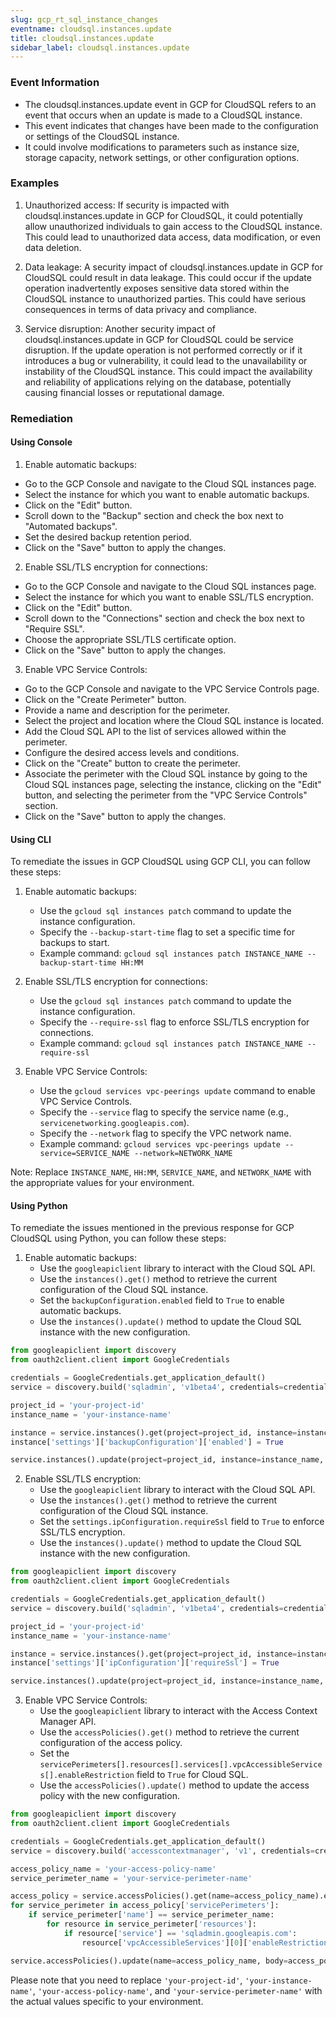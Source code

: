 ```yaml
--- 
slug: gcp_rt_sql_instance_changes
eventname: cloudsql.instances.update
title: cloudsql.instances.update
sidebar_label: cloudsql.instances.update
---
```

                       
### Event Information

- The cloudsql.instances.update event in GCP for CloudSQL refers to an event that occurs when an update is made to a CloudSQL instance.
- This event indicates that changes have been made to the configuration or settings of the CloudSQL instance.
- It could involve modifications to parameters such as instance size, storage capacity, network settings, or other configuration options.


### Examples

1. Unauthorized access: If security is impacted with cloudsql.instances.update in GCP for CloudSQL, it could potentially allow unauthorized individuals to gain access to the CloudSQL instance. This could lead to unauthorized data access, data modification, or even data deletion.

2. Data leakage: A security impact of cloudsql.instances.update in GCP for CloudSQL could result in data leakage. This could occur if the update operation inadvertently exposes sensitive data stored within the CloudSQL instance to unauthorized parties. This could have serious consequences in terms of data privacy and compliance.

3. Service disruption: Another security impact of cloudsql.instances.update in GCP for CloudSQL could be service disruption. If the update operation is not performed correctly or if it introduces a bug or vulnerability, it could lead to the unavailability or instability of the CloudSQL instance. This could impact the availability and reliability of applications relying on the database, potentially causing financial losses or reputational damage.

### Remediation

#### Using Console

1. Enable automatic backups: 
- Go to the GCP Console and navigate to the Cloud SQL instances page.
- Select the instance for which you want to enable automatic backups.
- Click on the "Edit" button.
- Scroll down to the "Backup" section and check the box next to "Automated backups".
- Set the desired backup retention period.
- Click on the "Save" button to apply the changes.

2. Enable SSL/TLS encryption for connections:
- Go to the GCP Console and navigate to the Cloud SQL instances page.
- Select the instance for which you want to enable SSL/TLS encryption.
- Click on the "Edit" button.
- Scroll down to the "Connections" section and check the box next to "Require SSL".
- Choose the appropriate SSL/TLS certificate option.
- Click on the "Save" button to apply the changes.

3. Enable VPC Service Controls:
- Go to the GCP Console and navigate to the VPC Service Controls page.
- Click on the "Create Perimeter" button.
- Provide a name and description for the perimeter.
- Select the project and location where the Cloud SQL instance is located.
- Add the Cloud SQL API to the list of services allowed within the perimeter.
- Configure the desired access levels and conditions.
- Click on the "Create" button to create the perimeter.
- Associate the perimeter with the Cloud SQL instance by going to the Cloud SQL instances page, selecting the instance, clicking on the "Edit" button, and selecting the perimeter from the "VPC Service Controls" section.
- Click on the "Save" button to apply the changes.

#### Using CLI

To remediate the issues in GCP CloudSQL using GCP CLI, you can follow these steps:

1. Enable automatic backups:
   - Use the `gcloud sql instances patch` command to update the instance configuration.
   - Specify the `--backup-start-time` flag to set a specific time for backups to start.
   - Example command: `gcloud sql instances patch INSTANCE_NAME --backup-start-time HH:MM`

2. Enable SSL/TLS encryption for connections:
   - Use the `gcloud sql instances patch` command to update the instance configuration.
   - Specify the `--require-ssl` flag to enforce SSL/TLS encryption for connections.
   - Example command: `gcloud sql instances patch INSTANCE_NAME --require-ssl`

3. Enable VPC Service Controls:
   - Use the `gcloud services vpc-peerings update` command to enable VPC Service Controls.
   - Specify the `--service` flag to specify the service name (e.g., `servicenetworking.googleapis.com`).
   - Specify the `--network` flag to specify the VPC network name.
   - Example command: `gcloud services vpc-peerings update --service=SERVICE_NAME --network=NETWORK_NAME`

Note: Replace `INSTANCE_NAME`, `HH:MM`, `SERVICE_NAME`, and `NETWORK_NAME` with the appropriate values for your environment.

#### Using Python

To remediate the issues mentioned in the previous response for GCP CloudSQL using Python, you can follow these steps:

1. Enable automatic backups:
   - Use the `googleapiclient` library to interact with the Cloud SQL API.
   - Use the `instances().get()` method to retrieve the current configuration of the Cloud SQL instance.
   - Set the `backupConfiguration.enabled` field to `True` to enable automatic backups.
   - Use the `instances().update()` method to update the Cloud SQL instance with the new configuration.

```python
from googleapiclient import discovery
from oauth2client.client import GoogleCredentials

credentials = GoogleCredentials.get_application_default()
service = discovery.build('sqladmin', 'v1beta4', credentials=credentials)

project_id = 'your-project-id'
instance_name = 'your-instance-name'

instance = service.instances().get(project=project_id, instance=instance_name).execute()
instance['settings']['backupConfiguration']['enabled'] = True

service.instances().update(project=project_id, instance=instance_name, body=instance).execute()
```

2. Enable SSL/TLS encryption:
   - Use the `googleapiclient` library to interact with the Cloud SQL API.
   - Use the `instances().get()` method to retrieve the current configuration of the Cloud SQL instance.
   - Set the `settings.ipConfiguration.requireSsl` field to `True` to enforce SSL/TLS encryption.
   - Use the `instances().update()` method to update the Cloud SQL instance with the new configuration.

```python
from googleapiclient import discovery
from oauth2client.client import GoogleCredentials

credentials = GoogleCredentials.get_application_default()
service = discovery.build('sqladmin', 'v1beta4', credentials=credentials)

project_id = 'your-project-id'
instance_name = 'your-instance-name'

instance = service.instances().get(project=project_id, instance=instance_name).execute()
instance['settings']['ipConfiguration']['requireSsl'] = True

service.instances().update(project=project_id, instance=instance_name, body=instance).execute()
```

3. Enable VPC Service Controls:
   - Use the `googleapiclient` library to interact with the Access Context Manager API.
   - Use the `accessPolicies().get()` method to retrieve the current configuration of the access policy.
   - Set the `servicePerimeters[].resources[].services[].vpcAccessibleServices[].enableRestriction` field to `True` for Cloud SQL.
   - Use the `accessPolicies().update()` method to update the access policy with the new configuration.

```python
from googleapiclient import discovery
from oauth2client.client import GoogleCredentials

credentials = GoogleCredentials.get_application_default()
service = discovery.build('accesscontextmanager', 'v1', credentials=credentials)

access_policy_name = 'your-access-policy-name'
service_perimeter_name = 'your-service-perimeter-name'

access_policy = service.accessPolicies().get(name=access_policy_name).execute()
for service_perimeter in access_policy['servicePerimeters']:
    if service_perimeter['name'] == service_perimeter_name:
        for resource in service_perimeter['resources']:
            if resource['service'] == 'sqladmin.googleapis.com':
                resource['vpcAccessibleServices'][0]['enableRestriction'] = True

service.accessPolicies().update(name=access_policy_name, body=access_policy).execute()
```

Please note that you need to replace `'your-project-id'`, `'your-instance-name'`, `'your-access-policy-name'`, and `'your-service-perimeter-name'` with the actual values specific to your environment.


 